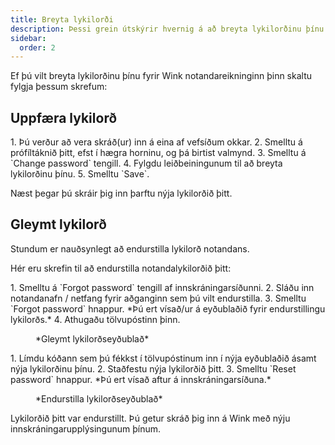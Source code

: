 ```yaml
---
title: Breyta lykilorði
description: Þessi grein útskýrir hvernig á að breyta lykilorðinu þínu
sidebar:
  order: 2
---
```


Ef þú vilt breyta lykilorðinu þínu fyrir Wink notandareikninginn þinn skaltu fylgja þessum skrefum:

## Uppfæra lykilorð

<Steps>
  1. Þú verður að vera skráð(ur) inn á eina af vefsíðum okkar.
  2. Smelltu á prófíltáknið þitt, efst í hægra horninu, og þá birtist valmynd.
  3. Smelltu á `Change password` tengill.
  4. Fylgdu leiðbeiningunum til að breyta lykilorðinu þínu.
  5. Smelltu `Save`.
</Steps>


Næst þegar þú skráir þig inn þarftu nýja lykilorðið þitt.

## Gleymt lykilorð

Stundum er nauðsynlegt að endurstilla lykilorð notandans.

Hér eru skrefin til að endurstilla notandalykilorðið þitt:

<Steps>
  1. Smelltu á `Forgot password` tengill af innskráningarsíðunni.
  2. Sláðu inn notandanafn / netfang fyrir aðganginn sem þú vilt endurstilla.
  3. Smelltu `Forgot password` hnappur. *Þú ert vísað/ur á eyðublaðið fyrir endurstillingu lykilorðs.*
  4. Athugaðu tölvupóstinn þinn.
</Steps>


<figure>
  <CloudinaryImage width="350" height="354" resize="scale" quality="best" alt="Gleymt lykilorð" src="academy/forgot-password" errorImage="noimage_opaque_nyrtl0.png" />

  <figcaption>*Gleymt lykilorðseyðublað*</figcaption>
</figure>


<Steps>
  1. Límdu kóðann sem þú fékkst í tölvupóstinum inn í nýja eyðublaðið ásamt nýja lykilorðinu þínu.
  2. Staðfestu nýja lykilorðið þitt.
  3. Smelltu `Reset password` hnappur. *Þú ert vísað aftur á innskráningarsíðuna.*
</Steps>


<figure>
  <CloudinaryImage width="350" height="467" resize="scale" quality="best" alt="Endurstilla lykilorð" src="academy/reset-password" errorImage="noimage_opaque_nyrtl0.png" />

  <figcaption>*Endurstilla lykilorðseyðublað*</figcaption>
</figure>


Lykilorðið þitt var endurstillt. Þú getur skráð þig inn á Wink með nýju innskráningarupplýsingunum þínum.

